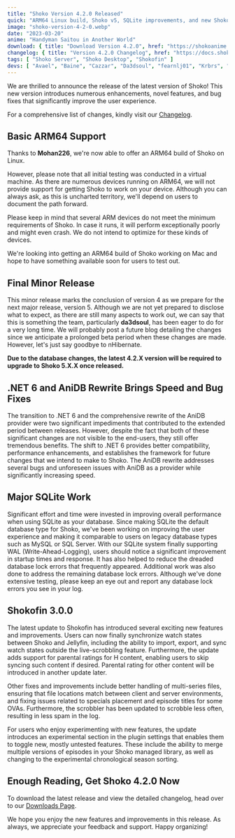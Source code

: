 ```yaml
---
title: "Shoko Version 4.2.0 Released"
quick: "ARM64 Linux build, Shoko v5, SQLite improvements, and new Shokofin features."
image: "shoko-version-4-2-0.webp"
date: "2023-03-20"
anime: "Handyman Saitou in Another World"
download: { title: "Download Version 4.2.0", href: "https://shokoanime.com/downloads/" }
changelog: { title: "Version 4.2.0 Changelog", href: "https://docs.shokoanime.com/changelog/" }
tags: [ "Shoko Server", "Shoko Desktop", "Shokofin" ]
devs: [ "Avael", "Baine", "Cazzar", "Da3dsoul", "fearnlj01", "Krbrs", "Mik1ll", "Mohan226", "Revam" ]
---
```


We are thrilled to announce the release of the latest version of Shoko! This new version introduces numerous
enhancements, novel features, and bug fixes that significantly improve the user experience.

For a comprehensive list of changes, kindly visit our [Changelog](https://docs.shokoanime.com/changelog/).

## Basic ARM64 Support

Thanks to **Mohan226**, we're now able to offer an ARM64 build of Shoko on Linux.

However, please note that all initial testing was conducted in a virtual machine. As there are numerous devices running
on ARM64, we will not provide support for getting Shoko to work on your device. Although you can always ask, as this is
uncharted territory, we'll depend on users to document the path forward.

Please keep in mind that several ARM devices do not meet the minimum requirements of Shoko. In case it runs, it will
perform exceptionally poorly and might even crash. We do not intend to optimize for these kinds of devices.

We're looking into getting an ARM64 build of Shoko working on Mac and hope to have something available soon for users to
test out.

## Final Minor Release

This minor release marks the conclusion of version 4 as we prepare for the next major release, version 5. Although we
are not yet prepared to disclose what to expect, as there are still many aspects to work out, we can say that this is
something the team, particularly **da3dsoul**, has been eager to do for a very long time. We will probably post a future
blog detailing the changes since we anticipate a prolonged beta period when these changes are made. However, let's just
say goodbye to nHibernate.

**Due to the database changes, the latest 4.2.X version will be required to upgrade to Shoko 5.X.X once released.**

## .NET 6 and AniDB Rewrite Brings Speed and Bug Fixes

The transition to .NET 6 and the comprehensive rewrite of the AniDB provider were two significant impediments that
contributed to the extended period between releases. However, despite the fact that both of these significant changes
are not visible to the end-users, they still offer tremendous benefits. The shift to .NET 6 provides better
compatibility, performance enhancements, and establishes the framework for future changes that we intend to make to
Shoko. The AniDB rewrite addresses several bugs and unforeseen issues with AniDB as a provider while significantly
increasing speed.

## Major SQLite Work

Significant effort and time were invested in improving overall performance when using SQLite as your database. Since
making SQLite the default database type for Shoko, we've been working on improving the user experience and making it
comparable to users on legacy database types such as MySQL or SQL Server. With our SQLite system finally supporting
WAL (Write-Ahead-Logging), users should notice a significant improvement in startup times and response. It has also
helped to reduce the dreaded database lock errors that frequently appeared. Additional work was also done to address the
remaining database lock errors. Although we've done extensive testing, please keep an eye out and report any database
lock errors you see in your log.

## Shokofin 3.0.0

The latest update to Shokofin has introduced several exciting new features and improvements. Users can now finally
synchronize watch states between Shoko and Jellyfin, including the ability to import, export, and sync watch states
outside the live-scrobbling feature. Furthermore, the update adds support for parental ratings for H content, enabling
users to skip syncing such content if desired. Parental rating for other content will be introduced in another update
later.

Other fixes and improvements include better handling of multi-series files, ensuring that file locations match between
client and server environments, and fixing issues related to specials placement and episode titles for some OVAs.
Furthermore, the scrobbler has been updated to scrobble less often, resulting in less spam in the log.

For users who enjoy experimenting with new features, the update introduces an experimental section in the plugin
settings that enables them to toggle new, mostly untested features. These include the ability to merge multiple versions
of episodes in your Shoko managed library, as well as changing to the experimental chronological season sorting.

## Enough Reading, Get Shoko 4.2.0 Now

To download the latest release and view the detailed changelog, head over to
our [Downloads Page](https://shokoanime.com/downloads/).

We hope you enjoy the new features and improvements in this release. As always, we appreciate your feedback and support.
Happy organizing!
